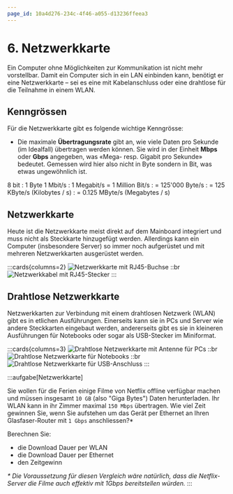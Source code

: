 ```yaml
---
page_id: 10a4d276-234c-4f46-a055-d13236ffeea3
---
```


# 6. Netzwerkkarte

Ein Computer ohne Möglichkeiten zur Kommunikation ist nicht mehr vorstellbar. Damit ein Computer sich in ein LAN einbinden kann, benötigt er eine Netzwerkkarte – sei es eine mit Kabelanschluss oder eine drahtlose für die Teilnahme in einem WLAN.


## Kenngrössen

Für die Netzwerkkarte gibt es folgende wichtige Kenngrösse:

- Die maximale **Übertragungsrate** gibt an, wie viele Daten pro Sekunde (im Idealfall) übertragen werden können. Sie wird in der Einheit **Mbps** oder **Gbps** angegeben, was «Mega- resp. Gigabit pro Sekunde» bedeutet. Gemessen wird hier also nicht in Byte sondern in Bit, was etwas ungewöhnlich ist.

8 bit
: 1 Byte
1 Mbit/s
: 1 Megabit/s = 1 Million Bit/s
: = 125'000 Byte/s
: = 125 KByte/s (Kilobytes / s)
: = 0.125 MByte/s (Megabytes / s)



## Netzwerkkarte

Heute ist die Netzwerkkarte meist direkt auf dem Mainboard integriert und muss nicht als Steckkarte hinzugefügt werden. Allerdings kann ein Computer (insbesondere Server) so immer noch aufgerüstet und mit mehreren Netzwerkkarten ausgerüstet werden.

:::cards{columns=2}
![Netzwerkkarte mit RJ45-Buchse](images/06-nic.jpg)
::br
![Netzwerkkabel mit RJ45-Stecker](images/06-network-cable.jpg)
:::


## Drahtlose Netzwerkkarte

Netzwerkkarten zur Verbindung mit einem drahtlosen Netzwerk (WLAN) gibt es in etlichen Ausführungen. Einerseits kann sie in PCs und Server wie andere Steckkarten eingebaut werden, andererseits gibt es sie in kleineren Ausführungen für Notebooks oder sogar als USB-Stecker im Miniformat.

:::cards{columns=3}
![Drahtlose Netzwerkkarte mit Antenne für PCs](images/06-wlan-pc.png)
::br
![Drahtlose Netzwerkkarte für Notebooks](images/06-wlan-notebook.jpg)
::br
![Drahtlose Netzwerkkarte für USB-Anschluss](images/06-wlan-usb.jpg)
:::

:::aufgabe[Netzwerkkarte]
<Answer type="state" id="a5301bd3-8c1e-4456-8ba9-21f420d58249" />

Sie wollen für die Ferien einige Filme von Netflix offline verfügbar machen und müssen insgesamt `10 GB` (also "Giga Bytes") Daten herunterladen. Ihr WLAN kann in ihr Zimmer maximal `150 Mbps` übertragen. Wie viel Zeit gewinnen Sie, wenn Sie aufstehen um das Gerät per Ethernet an Ihren Glasfaser-Router mit `1 Gbps` anschliessen?\*

Berechnen Sie:
- die Download Dauer per WLAN
- die Download Dauer per Ethernet
- den Zeitgewinn

<Answer type="text" id="f1c25b7d-6186-4cbf-9b8d-ca2728017b0c" />


*\* Die Voraussetzung für diesen Vergleich wäre natürlich, dass die Netflix-Server die Filme auch effektiv mit 1Gbps bereitstellen würden.*
:::
